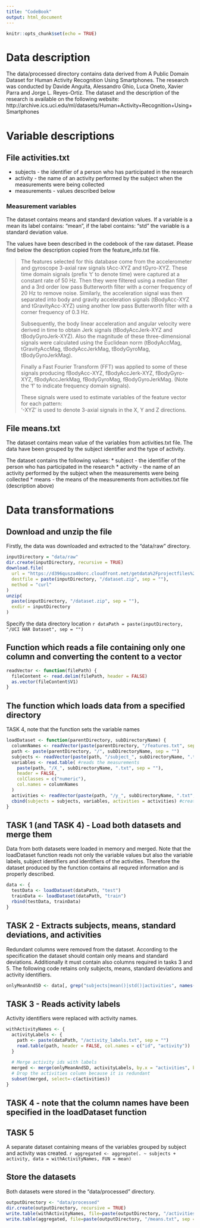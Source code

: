 ```yaml
---
title: "CodeBook"
output: html_document
---
```


```r
knitr::opts_chunk$set(echo = TRUE)
```

# Data description
The data/processed directory contains data derived from A Public Domain Dataset for Human Activity Recognition Using Smartphones. The research was conducted by Davide Anguita, Alessandro Ghio, Luca Oneto, Xavier Parra and Jorge L. Reyes-Ortiz.
The dataset and the description of the research is available on the following website: http://archive.ics.uci.edu/ml/datasets/Human+Activity+Recognition+Using+Smartphones

# Variable descriptions

## File activities.txt
* subjects - the identifier of a person who has participated in the research
* activity - the name of an activity performed by the subject when the measurements were being collected
* measurements - values described below

### Measurement variables
The dataset contains means and standard deviation values.
If a variable is a mean its label contains: "mean", if the label contains: "std" the variable is a standard deviation value.

The values have been described in the codebook of the raw dataset.
Please find below the description copied from the feature_info.txt file.

> The features selected for this database come from the accelerometer and gyroscope 3-axial raw signals tAcc-XYZ and tGyro-XYZ. These time domain signals (prefix 't' to denote time) were captured at a constant rate of 50 Hz. Then they were filtered using a median filter and a 3rd order low pass Butterworth filter with a corner frequency of 20 Hz to remove noise. Similarly, the acceleration signal was then separated into body and gravity acceleration signals (tBodyAcc-XYZ and tGravityAcc-XYZ) using another low pass Butterworth filter with a corner frequency of 0.3 Hz. 
> 
> Subsequently, the body linear acceleration and angular velocity were derived in time to obtain Jerk signals (tBodyAccJerk-XYZ and tBodyGyroJerk-XYZ). Also the magnitude of these three-dimensional signals were calculated using the Euclidean norm (tBodyAccMag, tGravityAccMag, tBodyAccJerkMag, tBodyGyroMag, tBodyGyroJerkMag). 
> 
> Finally a Fast Fourier Transform (FFT) was applied to some of these signals producing fBodyAcc-XYZ, fBodyAccJerk-XYZ, fBodyGyro-XYZ, fBodyAccJerkMag, fBodyGyroMag, fBodyGyroJerkMag. (Note the 'f' to indicate frequency domain signals). 
> 
> These signals were used to estimate variables of the feature vector for each pattern:  
'-XYZ' is used to denote 3-axial signals in the X, Y and Z directions.

## File means.txt
The dataset contains mean value of the variables from activities.txt file.
The data have been grouped by the subject identifier and the type of activity.

The dataset contains the following values:
* subject - the identifier of the person who has participated in the research
* activity - the name of an activity performed by the subject when the measurements were being collected
* means - the means of the measurements from activities.txt file (description above)

# Data transformations

## Download and unzip the file
Firstly, the data was downloaded and extracted to the "data/raw" directory. 
```r
inputDirectory = "data/raw"
dir.create(inputDirectory, recursive = TRUE)
download.file(
  url = "https://d396qusza40orc.cloudfront.net/getdata%2Fprojectfiles%2FUCI%20HAR%20Dataset.zip",
  destfile = paste(inputDirectory, "/dataset.zip", sep = ""),
  method = "curl"
)
unzip(
  paste(inputDirectory, "/dataset.zip", sep = ""),
  exdir = inputDirectory
)
```

Specify the data directory location
`r dataPath = paste(inputDirectory, "/UCI HAR Dataset", sep = "")`

## Function which reads a file containing only one column and converting the content to a vector
```r
readVector <- function(filePath) {
  fileContent <- read.delim(filePath, header = FALSE)
  as.vector(fileContent$V1)
}
```

## The function which loads data from a specified directory
TASK 4, note that the function sets the variable names
```r
loadDataset <- function(parentDirectory, subDirectoryName) {
  columnNames <- readVector(paste(parentDirectory, "/features.txt", sep = "")) #reads the file containing colum names
  path <- paste(parentDirectory, "/", subDirectoryName, sep = "")  
  subjects <- readVector(paste(path, "/subject_", subDirectoryName, ".txt", sep = "")) #reads subject identifiers
  variables <- read.table( #reads the measurements
    paste(path, "/X_", subDirectoryName, ".txt", sep = ""),
    header = FALSE,
    colClasses = c("numeric"),
    col.names = columnNames
  )
  activities <- readVector(paste(path, "/y_", subDirectoryName, ".txt", sep = "")) #reads the activity identifiers
  cbind(subjects = subjects, variables, activities = activities) #creates a single dataset with all columns
}
```

## TASK 1 (and TASK 4) - Load both datasets and merge them
Data from both datasets were loaded in memory and merged.
Note that the loadDataset function reads not only the variable values but also the variable labels, subject identifiers and identifiers of the activities. Therefore the dataset produced by the function contains all requred information and is properly described.
```r
data <- {
  testData <- loadDataset(dataPath, "test")
  trainData <- loadDataset(dataPath, "train")
  rbind(testData, trainData)
}
```

## TASK 2 - Extracts subjects, means, standard deviations, and activities
Redundant columns were removed from the dataset. According to the specification the dataset should contain only means and standard deviations. Additionally it must contain also columns required in tasks 3 and 5.
The following code retains only subjects, means, standard deviations and activity identifiers.
```r
onlyMeanAndSD <- data[, grep("subjects|mean()|std()|activities", names(data))]
```

## TASK 3 - Reads activity labels
Activity identifiers were replaced with activity names.
```r
withActivityNames <- {
  activityLabels <- {
    path <- paste(dataPath, "/activity_labels.txt", sep = "")
    read.table(path, header = FALSE, col.names = c("id", "activity"))
  }
  
  # Merge activity ids with labels
  merged <- merge(onlyMeanAndSD, activityLabels, by.x = "activities", by.y = "id", all = TRUE)
  # Drop the activities column because it is redundant
  subset(merged, select=-c(activities))
}
```

## TASK 4 - note that the column names have been specified in the loadDataset function 

## TASK 5
A separate dataset containing means of the variables grouped by subject and activity was created.
`r aggregated <- aggregate(. ~ subjects + activity, data = withActivityNames, FUN = mean)`

## Store the datasets
Both datasets were stored in the "data/processed" directory.
```r
outputDirectory <- "data/processed"
dir.create(outputDirectory, recursive = TRUE)
write.table(withActivityNames, file=paste(outputDirectory, "/activities.txt", sep = ""), col.names = TRUE)
write.table(aggregated, file=paste(outputDirectory, "/means.txt", sep = ""), col.names = TRUE)
```
